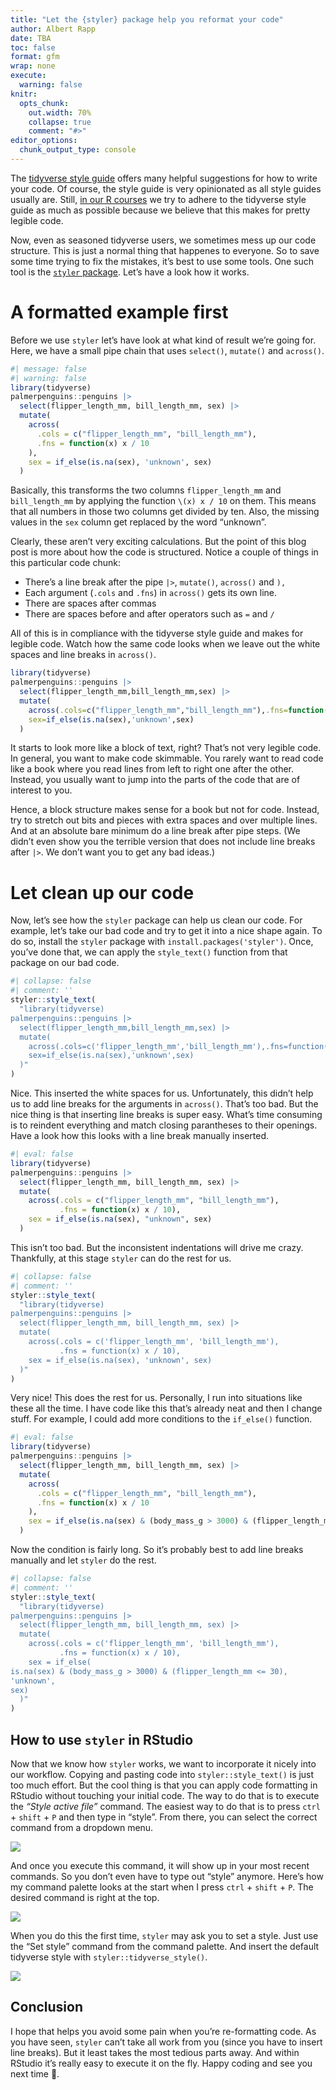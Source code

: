 ```yaml
---
title: "Let the {styler} package help you reformat your code"
author: Albert Rapp
date: TBA
toc: false
format: gfm
wrap: none
execute: 
  warning: false
knitr:
  opts_chunk:
    out.width: 70%
    collapse: true
    comment: "#>"
editor_options: 
  chunk_output_type: console
---
```


The [tidyverse style guide](https://style.tidyverse.org/) offers many helpful suggestions for how to write your code.
Of course, the style guide is very opinionated as all style guides usually are.
Still, [in our R courses](https://rfortherestofus.com/courses) we try to adhere to the tidyverse style guide as much as possible because we believe that this makes for pretty legible code.


Now, even as seasoned tidyverse users, we sometimes mess up our code structure.
This is just a normal thing that happenes to everyone.
So to save some time trying to fix the mistakes, it's best to use some tools.
One such tool is the [`styler` package](https://styler.r-lib.org/).
Let's have a look how it works.

# A formatted example first

Before we use `styler` let's have look at what kind of result we're going for.
Here, we have a small pipe chain that uses `select()`, `mutate()` and `across()`.

```r
#| message: false
#| warning: false
library(tidyverse)
palmerpenguins::penguins |>
  select(flipper_length_mm, bill_length_mm, sex) |> 
  mutate(
    across(
      .cols = c("flipper_length_mm", "bill_length_mm"),
      .fns = function(x) x / 10
    ),
    sex = if_else(is.na(sex), 'unknown', sex)
  ) 
```

Basically, this transforms the two columns `flipper_length_mm` and `bill_length_mm` by applying the function `\(x) x / 10` on them.
This means that all numbers in those two columns get divided by ten.
Also, the missing values in the `sex` column get replaced by the word "unknown".

Clearly, these aren't very exciting calculations.
But the point of this blog post is more about how the code is structured.
Notice a couple of things in this particular code chunk:

- There's a line break after the pipe ` |> `, `mutate()`, `across()` and `), `
- Each argument (`.cols` and `.fns`) in `across()` gets its own line.
- There are spaces after commas
- There are spaces before and after operators such as `=` and `/`

All of this is in compliance with the tidyverse style guide and makes for legible code.
Watch how the same code looks when we leave out the white spaces and line breaks in `across()`.

```r
library(tidyverse)
palmerpenguins::penguins |>
  select(flipper_length_mm,bill_length_mm,sex) |> 
  mutate(
    across(.cols=c("flipper_length_mm","bill_length_mm"),.fns=function(x) x/10),
    sex=if_else(is.na(sex),'unknown',sex)
  ) 
```


It starts to look more like a block of text, right?
That's not very legible code.
In general, you want to make code skimmable.
You rarely want to read code like a book where you read lines from left to right one after the other.
Instead, you usually want to jump into the parts of the code that are of interest to you.

Hence, a block structure makes sense for a book but not for code.
Instead, try to stretch out bits and pieces with extra spaces and over multiple lines.
And at an absolute bare minimum do a line break after pipe steps.
(We didn't even show you the terrible version that does not include line breaks after ` |> `. We don't want you to get any bad ideas.)

# Let clean up our code

Now, let's see how the `styler` package can help us clean our code.
For example, let's take our bad code and try to get it into a nice shape again.
To do so, install the `styler` package with `install.packages('styler')`.
Once, you've done that, we can apply the `style_text()` function from that package on our bad code.

```r
#| collapse: false
#| comment: ''
styler::style_text(
  "library(tidyverse)
palmerpenguins::penguins |>
  select(flipper_length_mm,bill_length_mm,sex) |> 
  mutate(
    across(.cols=c('flipper_length_mm','bill_length_mm'),.fns=function(x) x/10),
    sex=if_else(is.na(sex),'unknown',sex)
  )"
)
```



Nice.
This inserted the white spaces for us.
Unfortunately, this didn't help us to add line breaks for the arguments in `across()`.
That's too bad.
But the nice thing is that inserting line breaks is super easy.
What's time consuming is to reindent everything and match closing parantheses to their openings.
Have a look how this looks with a line break manually inserted.

```r
#| eval: false
library(tidyverse)
palmerpenguins::penguins |>
  select(flipper_length_mm, bill_length_mm, sex) |>
  mutate(
    across(.cols = c("flipper_length_mm", "bill_length_mm"), 
           .fns = function(x) x / 10),
    sex = if_else(is.na(sex), "unknown", sex)
  )
```

This isn't too bad.
But the inconsistent indentations will drive me crazy.
Thankfully, at this stage `styler` can do the rest for us.

```r
#| collapse: false
#| comment: ''
styler::style_text(
  "library(tidyverse)
palmerpenguins::penguins |>
  select(flipper_length_mm, bill_length_mm, sex) |>
  mutate(
    across(.cols = c('flipper_length_mm', 'bill_length_mm'), 
           .fns = function(x) x / 10),
    sex = if_else(is.na(sex), 'unknown', sex)
  )"
)
```

Very nice!
This does the rest for us.
Personally, I run into situations like these all the time.
I have code like this that's already neat and then I change stuff.
For example, I could add more conditions to the `if_else()` function.

```r
#| eval: false
library(tidyverse)
palmerpenguins::penguins |>
  select(flipper_length_mm, bill_length_mm, sex) |>
  mutate(
    across(
      .cols = c("flipper_length_mm", "bill_length_mm"),
      .fns = function(x) x / 10
    ),
    sex = if_else(is.na(sex) & (body_mass_g > 3000) & (flipper_length_mm <= 30), "unknown", sex)
  )
```

Now the condition is fairly long.
So it's probably best to add line breaks manually and let `styler` do the rest.

```r
#| collapse: false
#| comment: ''
styler::style_text(
  "library(tidyverse)
palmerpenguins::penguins |>
  select(flipper_length_mm, bill_length_mm, sex) |>
  mutate(
    across(.cols = c('flipper_length_mm', 'bill_length_mm'), 
           .fns = function(x) x / 10),
    sex = if_else(
is.na(sex) & (body_mass_g > 3000) & (flipper_length_mm <= 30),
'unknown', 
sex)
  )"
)
```


## How to use `styler` in RStudio

Now that we know how `styler` works, we want to incorporate it nicely into our workflow.
Copying and pasting code into `styler::style_text()` is just too much effort.
But the cool thing is that you can apply code formatting in RStudio without touching your initial code.
The way to do that is to execute the *"Style active file"* command.
The easiest way to do that is to press `ctrl` + `shift` + `P` and then type in "style".
From there, you can select the correct command from a dropdown menu.

![](command_palette.png)

And once you execute this command, it will show up in your most recent commands.
So you don't even have to type out "style" anymore.
Here's how my command palette looks at the start when I press `ctrl` + `shift` + `P`.
The desired command is right at the top.

![](command_palette_startup.png)

When you do this the first time, `styler` may ask you to set a style.
Just use the "Set style" command from the command palette.
And insert the default tidyverse style with `styler::tidyverse_style()`.

![](style.png)



## Conclusion

I hope that helps you avoid some pain when you're re-formatting code.
As you have seen, `styler` can't take all work from you (since you have to insert line breaks).
But it least takes the most tedious parts away.
And within RStudio it's really easy to execute it on the fly.
Happy coding and see you next time 👋.


